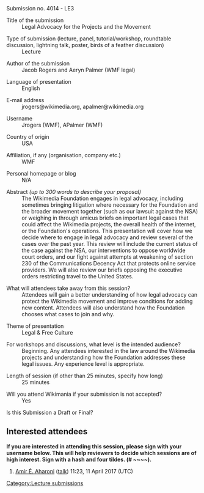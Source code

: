 <!-- Simply provide information about your submission below and save the page. -->
{{Accepted submission}}


{{Open submission}}
; Submission no. 4014 - LE3
<!-- will be added by the Programme Committee-->

; Title of the submission
: Legal Advocacy for the Projects and the Movement

; Type of submission (lecture, panel, tutorial/workshop, roundtable discussion, lightning talk, poster, birds of a feather discussion)
: Lecture

; Author of the submission
: Jacob Rogers and Aeryn Palmer (WMF legal)

; Language of presentation
: English

; E-mail address
: jrogers@wikimedia.org, apalmer@wikimedia.org

; Username
: Jrogers (WMF), APalmer (WMF)

; Country of origin
: USA

; Affiliation, if any (organisation, company etc.)
: WMF

; Personal homepage or blog
: N/A

; Abstract ''(up to 300 words to describe your proposal)''
: The Wikimedia Foundation engages in legal advocacy, including sometimes bringing litigation where necessary for the Foundation and the broader movement together (such as our lawsuit against the NSA) or weighing in through amicus briefs on important legal cases that could affect the Wikimedia projects, the overall health of the internet, or the Foundation's operations. This presentation will cover how we decide where to engage in legal advocacy and review several of the cases over the past year. This review will include the current status of the case against the NSA, our interventions to oppose worldwide court orders, and our fight against attempts at weakening of section 230 of the Communications Decency Act that protects online service providers. We will also review our briefs opposing the executive orders restricting travel to the United States.

; What will attendees take away from this session?
: Attendees will gain a better understanding of how legal advocacy can protect the Wikimedia movement and improve conditions for adding new content. Attendees will also understand how the Foundation chooses what cases to join and why. 

; Theme of presentation
: Legal & Free Culture

; For workshops and discussions, what level is the intended audience?
: Beginning. Any attendees interested in the law around the Wikimedia projects and understanding how the Foundation addresses these legal issues. Any experience level is appropriate.

; Length of session (if other than 25 minutes, specify how long)
: 25 minutes

; Will you attend Wikimania if your submission is not accepted?
: Yes

; Is this Submission a Draft or Final?  

{{Completed Submission}}

<!-- Do not edit the section below. -->

== Interested attendees ==

'''If you are interested in attending this session, please sign with your username below. This will help reviewers to decide which sessions are of high interest. Sign with a hash and four tildes. (<nowiki># ~~~~</nowiki>).'''

# [[User:Amire80|Amir É. Aharoni]] ([[User talk:Amire80|talk]]) 11:23, 11 April 2017 (UTC)

[[Category:All submissions|{{SUBPAGENAME}}]]
[[Category:Lecture submissions]]


